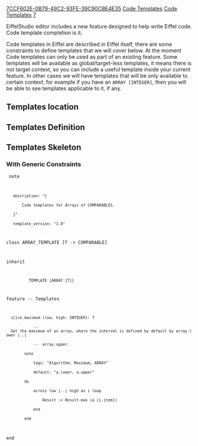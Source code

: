 [[Property:uuid|7CCF602E-0B79-49C2-93FE-39C90CBE4E35]]
[[Property:link_title|Code Templates]]
[[Property:title|Code Templates]]
[[Property:weight|7]]

EiffelStudio editor includes a new feature designed to help write Eiffel code. Code template completion is it.

Code templates in Eiffel are described in Eiffel itself, there are some constraints to define templates that we will cover below. At the moment Code templates can only be used as part of an existing feature. Some templates will be available as global/target-less templates, it means there is not target context, so you can include a useful template inside your current feature. In other cases we will have templates that will be only available to certain context, for example if you have an <code>ARRAY [INTEGER]</code>, then you will be able to see templates applicable to it, if any.


<span id="templates_location"></span> 
==Templates location==



<span id="templates_definition"></span> 
==Templates Definition==


<span id="templates_skeleton"></span> 
==Templates Skeleton==

===With Generic Constraints===

<code>
note
    description: "[
        Code templates for Arrays of COMPARABLES.
    ]"
    template_version: "1.0"


class ARRAY_TEMPLATE [T -> COMPARABLE]

inherit
    
           TEMPLATE [ARRAY [T]]

feature  -- Templates

   slice_maximum (low, high: INTEGER): T
             --  Get the maximum of an array, where the interval is defined by default by array.lower |..|    
             --  array.upper.
         note
             tags: "Algorithm, Maximum, ARRAY"
             default: "a.lower, a.upper"
         do
             across low |..| high as i loop
                 Result := Result.max (a [i.item])
             end
         end  
end  
</code>






